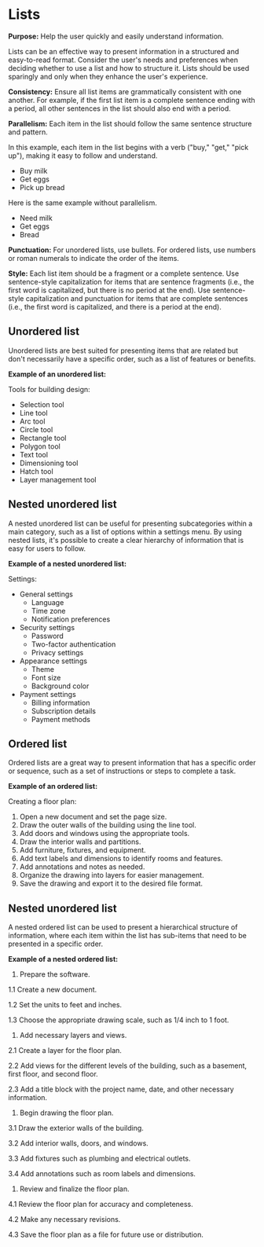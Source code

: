 # Lists

**Purpose:** Help the user quickly and easily understand information.

Lists can be an effective way to present information in a structured and easy-to-read format. Consider the user's needs and preferences when deciding whether to use a list and how to structure it. Lists should be used sparingly and only when they enhance the user's experience.

**Consistency:** Ensure all list items are grammatically consistent with one another. For example, if the first list item is a complete sentence ending with a period, all other sentences in the list should also end with a period.

**Parallelism:** Each item in the list should follow the same sentence structure and pattern.

In this example, each item in the list begins with a verb ("buy," "get," "pick up"), making it easy to follow and understand.

- Buy milk
- Get eggs
- Pick up bread

Here is the same example without parallelism.

- Need milk
- Get eggs
- Bread

**Punctuation:** For unordered lists, use bullets. For ordered lists, use numbers or roman numerals to indicate the order of the items.

**Style:** Each list item should be a fragment or a complete sentence. Use sentence-style capitalization for items that are sentence fragments (i.e., the first word is capitalized, but there is no period at the end). Use sentence-style capitalization and punctuation for items that are complete sentences (i.e., the first word is capitalized, and there is a period at the end).

## Unordered list

Unordered lists are best suited for presenting items that are related but don't necessarily have a specific order, such as a list of features or benefits.

**Example of an unordered list:**

Tools for building design:

- Selection tool
- Line tool
- Arc tool
- Circle tool
- Rectangle tool
- Polygon tool
- Text tool
- Dimensioning tool
- Hatch tool
- Layer management tool

## Nested unordered list

A nested unordered list can be useful for presenting subcategories within a main category, such as a list of options within a settings menu. By using nested lists, it's possible to create a clear hierarchy of information that is easy for users to follow.

**Example of a nested unordered list:**

Settings:

- General settings
    - Language
    - Time zone
    - Notification preferences
- Security settings
    - Password
    - Two-factor authentication
    - Privacy settings
- Appearance settings
    - Theme
    - Font size
    - Background color
- Payment settings
    - Billing information
    - Subscription details
    - Payment methods

## Ordered list

Ordered lists are a great way to present information that has a specific order or sequence, such as a set of instructions or steps to complete a task.

**Example of an ordered list:**

Creating a floor plan:

1. Open a new document and set the page size.
2. Draw the outer walls of the building using the line tool.
3. Add doors and windows using the appropriate tools.
4. Draw the interior walls and partitions.
5. Add furniture, fixtures, and equipment.
6. Add text labels and dimensions to identify rooms and features.
7. Add annotations and notes as needed.
8. Organize the drawing into layers for easier management.
9. Save the drawing and export it to the desired file format.

## Nested unordered list

A nested ordered list can be used to present a hierarchical structure of information, where each item within the list has sub-items that need to be presented in a specific order.

**Example of a nested ordered list:**

1. Prepare the software.

1.1 Create a new document.

1.2 Set the units to feet and inches.

1.3 Choose the appropriate drawing scale, such as 1/4 inch to 1 foot.

1. Add necessary layers and views.

2.1 Create a layer for the floor plan.

2.2 Add views for the different levels of the building, such as a basement, first floor, and second floor.

2.3 Add a title block with the project name, date, and other necessary information.

1. Begin drawing the floor plan.

3.1 Draw the exterior walls of the building.

3.2 Add interior walls, doors, and windows.

3.3 Add fixtures such as plumbing and electrical outlets.

3.4 Add annotations such as room labels and dimensions.

1. Review and finalize the floor plan.

4.1 Review the floor plan for accuracy and completeness.

4.2 Make any necessary revisions.

4.3 Save the floor plan as a file for future use or distribution.